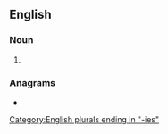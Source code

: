 {{also|tonies}}
==English==

===Noun===
{{head|en|noun plural form}}

# {{plural of|Tony|lang=en}}

===Anagrams===
* {{anagrams|en|a=einost|Neoist|Nietos|Tineos|on site|on-site|onsite|ostein|stonie}}

[[Category:English plurals ending in "-ies"]]